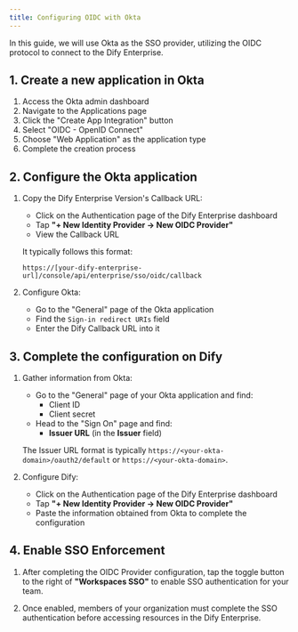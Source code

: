 ```yaml
---
title: Configuring OIDC with Okta
---
```


In this guide, we will use Okta as the SSO provider, utilizing the OIDC protocol to connect to the Dify Enterprise.

## 1. Create a new application in Okta

1. Access the Okta admin dashboard
2. Navigate to the Applications page
3. Click the "Create App Integration" button
4. Select "OIDC - OpenID Connect"
5. Choose "Web Application" as the application type
6. Complete the creation process

## 2. Configure the Okta application

1. Copy the Dify Enterprise Version's Callback URL:
   - Click on the Authentication page of the Dify Enterprise dashboard
   - Tap **"+ New Identity Provider → New OIDC Provider"**
   - View the Callback URL

   It typically follows this format:

   ```
   https://[your-dify-enterprise-url]/console/api/enterprise/sso/oidc/callback
   ```

2. Configure Okta:
   - Go to the "General" page of the Okta application
   - Find the `Sign-in redirect URIs` field
   - Enter the Dify Callback URL into it

## 3. Complete the configuration on Dify

1. Gather information from Okta:
   - Go to the "General" page of your Okta application and find:
     - Client ID
     - Client secret
   - Head to the "Sign On" page and find:
     - **Issuer URL** (in the **Issuer** field)

   The Issuer URL format is typically `https://<your-okta-domain>/oauth2/default` or `https://<your-okta-domain>`.

2. Configure Dify:
   - Click on the Authentication page of the Dify Enterprise dashboard
   - Tap **"+ New Identity Provider → New OIDC Provider"**
   - Paste the information obtained from Okta to complete the configuration

## 4. Enable SSO Enforcement

1. After completing the OIDC Provider configuration, tap the toggle button to the right of **"Workspaces SSO"** to enable SSO authentication for your team.

2. Once enabled, members of your organization must complete the SSO authentication before accessing resources in the Dify Enterprise.